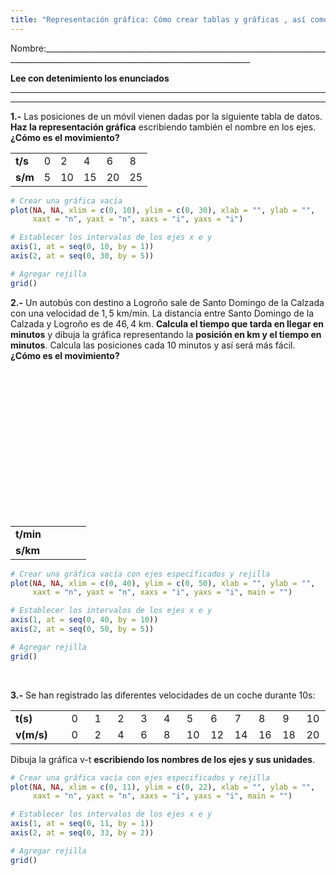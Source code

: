 ```yaml
---
title: "Representación gráfica: Cómo crear tablas y gráficas , así como entenderlas (extra)"
---
```


Nombre:\_\_\_\_\_\_\_\_\_\_\_\_\_\_\_\_\_\_\_\_\_\_\_\_\_\_\_\_\_\_\_\_\_\_\_\_\_\_\_\_\_\_\_\_\_\_\_\_\_\_\_\_\_\_\_\_\_\_\_\_\_\_\_\_\_\_\_\_\_\_\_\_\_\_\_\_\_\_\_\_\_\_\_\_\_\_\_\_\_\_\_\_\_\_\_\_\_\_\_\_\_\_\_\_\_\_\_\_\_\_\_\_\_\_\_\_\_\_\_\_\_\_\_\_\_\_\_\_\_\_

**Lee con detenimiento los enunciados**

------------------------------------------------------------------------

------------------------------------------------------------------------

**1.-** Las posiciones de un móvil vienen dadas por la siguiente tabla de datos. **Haz la representación gráfica** escribiendo también el nombre en los ejes. **¿Cómo es el movimiento?**

|         |     |     |     |     |     |
|---------|-----|-----|-----|-----|-----|
| **t/s** | 0   | 2   | 4   | 6   | 8   |
| **s/m** | 5   | 10  | 15  | 20  | 25  |

```R
# Crear una gráfica vacía
plot(NA, NA, xlim = c(0, 10), ylim = c(0, 30), xlab = "", ylab = "", 
     xaxt = "n", yaxt = "n", xaxs = "i", yaxs = "i")

# Establecer los intervalos de los ejes x e y
axis(1, at = seq(0, 10, by = 1))
axis(2, at = seq(0, 30, by = 5))

# Agregar rejilla
grid()

```

**2.-** Un autobús con destino a Logroño sale de Santo Domingo de la Calzada con una velocidad de $1,5 \text{ km}/\text{min}$. La distancia entre Santo Domingo de la Calzada y Logroño es de $46,4\text{ km}$. **Calcula el tiempo que tarda en llegar en minutos** y dibuja la gráfica representando la **posición en km y el tiempo en minutos**. Calcula las posiciones cada 10 minutos y así será más fácil. **¿Cómo es el movimiento?**

<br>

<br>

<br>

<br>

<br>

<br>

<br>

<br>

|           |     |     |     |     |
|-----------|-----|-----|-----|-----|
| **t/min** |     |     |     |     |
| **s/km**  |     |     |     |     |

```r
# Crear una gráfica vacía con ejes especificados y rejilla
plot(NA, NA, xlim = c(0, 40), ylim = c(0, 50), xlab = "", ylab = "",
     xaxt = "n", yaxt = "n", xaxs = "i", yaxs = "i", main = "")

# Establecer los intervalos de los ejes x e y
axis(1, at = seq(0, 40, by = 10))
axis(2, at = seq(0, 50, by = 5))

# Agregar rejilla
grid()

```

<br>

**3.-** Se han registrado las diferentes velocidades de un coche durante $10\text{s}$:

|            |     |     |     |     |     |     |     |     |     |     |     |
|------------|-----|-----|-----|-----|-----|-----|-----|-----|-----|-----|-----|
| **t(s)**   | 0   | 1   | 2   | 3   | 4   | 5   | 6   | 7   | 8   | 9   | 10  |
| **v(m/s)** | 0   | 2   | 4   | 6   | 8   | 10  | 12  | 14  | 16  | 18  | 20  |

Dibuja la gráfica v-t **escribiendo los nombres de los ejes y sus unidades**.

```r
# Crear una gráfica vacía con ejes especificados y rejilla
plot(NA, NA, xlim = c(0, 11), ylim = c(0, 22), xlab = "", ylab = "",
     xaxt = "n", yaxt = "n", xaxs = "i", yaxs = "i", main = "")

# Establecer los intervalos de los ejes x e y
axis(1, at = seq(0, 11, by = 1))
axis(2, at = seq(0, 33, by = 2))

# Agregar rejilla
grid()

```

